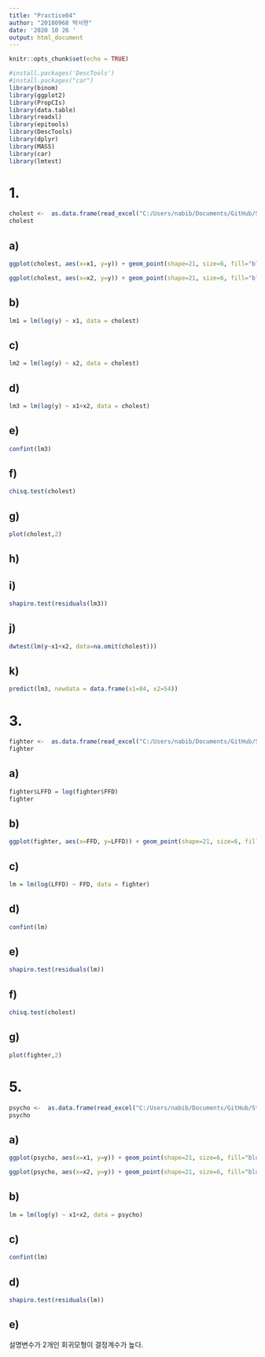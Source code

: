 ```yaml
---
title: "Practice04"
author: "20180968 박서현"
date: '2020 10 26 '
output: html_document
---
```


```r
knitr::opts_chunk$set(echo = TRUE)
```

```r
#install.packages('DescTools')
#install.packages("car")
library(binom)
library(ggplot2)
library(PropCIs)
library(data.table)
library(readxl)
library(epitools)
library(DescTools)
library(dplyr)
library(MASS)
library(car)
library(lmtest)
```



# 1.
```r
cholest <-  as.data.frame(read_excel("C:/Users/nabib/Documents/GitHub/Statics/1025/table4.4_cholesterol.xlsx"))
cholest
```

## a)
```r
ggplot(cholest, aes(x=x1, y=y)) + geom_point(shape=21, size=6, fill="blue")
```

```r
ggplot(cholest, aes(x=x2, y=y)) + geom_point(shape=21, size=6, fill="blue")
```

## b)
```r
lm1 = lm(log(y) ~ x1, data = cholest)
```

## c)
```r
lm2 = lm(log(y) ~ x2, data = cholest)
```

## d)
```r
lm3 = lm(log(y) ~ x1+x2, data = cholest)
```

## e)
```r
confint(lm3)
```


## f)
```R
chisq.test(cholest)
```

## g)
```R
plot(cholest,2)
```

## h)
## i)
```r
shapiro.test(residuals(lm3))
```

## j)
```r
dwtest(lm(y~x1+x2, data=na.omit(cholest)))
```

## k)
```r
predict(lm3, newdata = data.frame(x1=84, x2=54))
```



# 3.
```r
fighter <-  as.data.frame(read_excel("C:/Users/nabib/Documents/GitHub/Statics/1025/table4.6_fighter.xlsx"))
fighter
```

## a)
```r
fighter$LFFD = log(fighter$FFD)
fighter
```

## b)
```r
ggplot(fighter, aes(x=FFD, y=LFFD)) + geom_point(shape=21, size=6, fill="blue")
```

## c)
```r
lm = lm(log(LFFD) ~ FFD, data = fighter)
```

## d)
```r
confint(lm)
```

## e)
```r
shapiro.test(residuals(lm))
```


## f)
```R
chisq.test(cholest)
```

## g)
```R
plot(fighter,2)
```

# 5.

```r
psycho <-  as.data.frame(read_excel("C:/Users/nabib/Documents/GitHub/Statics/1026/table4.8_psychology.xlsx"))
psycho
```

## a)
```r
ggplot(psycho, aes(x=x1, y=y)) + geom_point(shape=21, size=6, fill="blue")
```

```r
ggplot(psycho, aes(x=x2, y=y)) + geom_point(shape=21, size=6, fill="blue")
```

## b)
```r
lm = lm(log(y) ~ x1+x2, data = psycho)
```

## c)
```r
confint(lm)
```

## d)
```r
shapiro.test(residuals(lm))
```

## e)
설명변수가 2개인 회귀모형이 결정계수가 높다.
